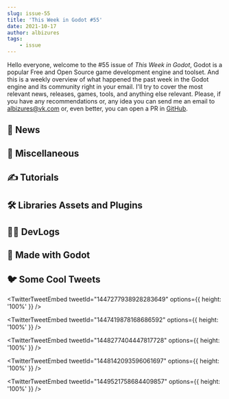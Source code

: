 ```yaml
---
slug: issue-55
title: 'This Week in Godot #55'
date: 2021-10-17
author: albizures
tags:
	- issue
---
```


Hello everyone, welcome to the #55 issue of _This Week in Godot_, Godot is a popular Free and Open Source game development engine and toolset. And this is a weekly overview of what happened the past week in the Godot engine and its community right in your email. I'll try to cover the most relevant news, releases, games, tools, and anything else relevant. Please, if you have any recommendations or, any idea you can send me an email to albizures@vk.com or, even better, you can open a PR in [GitHub](https://github.com/albizures/ThisWeekInGodot).

## 📰 News

<Card
	author="Emilio"
	link="https://youtu.be/xOqbZBL0V7A"
	section="News"
	label="Dialogic v1.3 is out, but what’s next?"
	description=""
	publisher="YouTube"
	icon="https://www.youtube.com/s/desktop/89d6cbd0/img/favicon_144x144.png"
	cover="https://i.ytimg.com/vi/xOqbZBL0V7A/maxresdefault.jpg"
	date="2021-10-16T00:00:00.000Z"
/>
<Card
	author="Rémi Verschelde"
	link="https://twitter.com/Akien/status/1449119129189994496"
	section="News"
	label="New pre-alpha build for Godot Engine 4.0!"
	description=""
	publisher="Twitter"
	icon="https://abs.twimg.com/responsive-web/client-web/icon-ios.b1fc7275.png"
	cover="https://upload.wikimedia.org/wikipedia/commons/thumb/6/6a/Godot_icon.svg/1200px-Godot_icon.svg.png"
	date="2021-10-16T00:00:00.000Z"
/>

## 🤷 Miscellaneous

<Card
	author="Gonzalo Gutiérrez"
	link="https://godotes.com/issues/new-gdquest-kickstarter-campaign/"
	section="Miscellaneous"
	label="New GDQuest Kickstarter campaign"
	description="Small Issue before the Q3 mini-report. GDQuest’s Kickstarter campaign reached its goal while I was writing this."
	publisher="Godot Notes"
	icon="https://godotes.com/content/images/2020/12/GodotesLogo2-3.svg"
	cover="https://godotes.com/content/images/2021/10/gdqkickstartercampaign-1.png"
	date="2021-10-15T19:56:02.000Z"
/>
<Card
	author="GDQuest"
	link="https://youtu.be/yQZKXdwyh-Q"
	section="Miscellaneous"
	label="What’s Wrong With Most Godot Tutorials (including ours)"
	description=""
	publisher="YouTube"
	icon="https://www.youtube.com/s/desktop/89d6cbd0/img/favicon_144x144.png"
	cover="https://i.ytimg.com/vi/yQZKXdwyh-Q/maxresdefault.jpg"
	date="2021-10-13T00:00:00.000Z"
/>
<Card
	author="GDQuest"
	link="https://youtu.be/2ex_mvxi3cs"
	section="Miscellaneous"
	label="5 Reasons You Should Learn to Make Games Now"
	description=""
	publisher="YouTube"
	icon="https://www.youtube.com/s/desktop/89d6cbd0/img/favicon_144x144.png"
	cover="https://i.ytimg.com/vi/2ex_mvxi3cs/maxresdefault.jpg"
	date="2021-10-16T00:00:00.000Z"
/>

## ✍️ Tutorials

<Card
	author="Nathan Lovato"
	link="https://www.kickstarter.com/projects/gdquest/learn-to-code-from-zero-with-godot-the-free-game-engine"
	section="Tutorials"
	label="Learn to Code FROM ZERO with Godot, the Free Game Engine"
	description="Make your family and friends proud. Learn skills in high demand by creating fun toys and games. Finally become a game developer!"
	publisher="Kickstarter"
	icon="https://a.kickstarter.com/assets/touch-icon-192x192-710ace6840055401ec231c1d86ce7312c56bb510fad8b775229b0ce73d0054c5.png"
	cover="https://ksr-ugc.imgix.net/assets/035/216/498/aae0949011b7884ac4740320b24e6f87_original.png?ixlib=rb-4.0.2&crop=faces&w=1552&h=873&fit=crop&v=1634139297&auto=format&frame=1&q=92&s=4980f49160b424a4ba1c35c562e3551f"
	date="2022-05-01T00:00:00.000Z"
/>
<Card
	author="samsface"
	link="https://youtu.be/mtLLH4yZpFA"
	section="Tutorials"
	label="RichText dynamic width and localization in Godot."
	description=""
	publisher="YouTube"
	icon="https://www.youtube.com/s/desktop/89d6cbd0/img/favicon_144x144.png"
	cover="https://i.ytimg.com/vi/mtLLH4yZpFA/maxresdefault.jpg"
	date="2021-10-15T00:00:00.000Z"
/>
<Card
	author="Davies dev"
	link="https://youtu.be/xcvJkBLWgAs"
	section="Tutorials"
	label="Godot shooter platformer series | Part 9 Pause menu, Failed screen"
	description=""
	publisher="YouTube"
	icon="https://www.youtube.com/s/desktop/89d6cbd0/img/favicon_144x144.png"
	cover="https://i.ytimg.com/vi/xcvJkBLWgAs/maxresdefault.jpg"
	date="2021-10-13T00:00:00.000Z"
/>
<Card
	author="MrEliptik"
	link="https://youtu.be/mRixyMUr5VM"
	section="Tutorials"
	label="The most underrated Godot tool (GEOMETRY CLASS)"
	description="I’m showing you how you can use the Geometry class to do boolean operations, segment intersection, triangulation, etc."
	publisher="YouTube"
	icon="https://www.youtube.com/s/desktop/89d6cbd0/img/favicon_144x144.png"
	cover="https://i.ytimg.com/vi/mRixyMUr5VM/maxresdefault.jpg"
	date="2021-10-13T00:00:00.000Z"
/>
<Card
	author="Kota"
	link="https://youtu.be/tzVPNpXwIc0"
	section="Tutorials"
	label="Creating a Real Time Game Clock in Godot Engine"
	description=""
	publisher="YouTube"
	icon="https://www.youtube.com/s/desktop/89d6cbd0/img/favicon_144x144.png"
	cover="https://i.ytimg.com/vi/tzVPNpXwIc0/maxresdefault.jpg"
	date="2021-10-16T00:00:00.000Z"
/>
<Card
	author="Nazgum"
	link="https://abitawake.com/news/articles/create-a-2d-minimap-with-fog-of-war-in-godot"
	section="Tutorials"
	label="Create a 2D Minimap with Fog of War in Godot"
	description="Want to add a minimap to your Godot game, with simple fog of war reveal?"
	publisher="News"
	icon="https://static.manakeep.com/photos/2019/05/06/54f5t2otn8_favicon.png"
	cover="https://static.manakeep.com/photos/2021/10/16/5sespzjhmv_2d_minimap_with_fog.gif"
	date="2021-10-16T00:00:00.000Z"
/>
<Card
	author="Chaff Dev"
	link="https://youtu.be/HJRDV5HuGz0"
	section="Tutorials"
	label="Making a Security Camera system using a view port in the Godot Game Engine"
	description="In this video we’re making a fully functional Security System with cameras and a CRT screen in the godot game engine."
	publisher="YouTube"
	icon="https://www.youtube.com/s/desktop/89d6cbd0/img/favicon_144x144.png"
	cover="https://i.ytimg.com/vi/HJRDV5HuGz0/maxresdefault.jpg"
	date="2021-10-10T00:00:00.000Z"
/>
<Card
	author="GalGodot"
	link="https://youtu.be/GW89ZhZPfv8"
	section="Tutorials"
	label="How to Remove Blurry Effect on Assets in Godot? | Godot Tutorials for Beginners"
	description=""
	publisher="YouTube"
	icon="https://www.youtube.com/s/desktop/89d6cbd0/img/favicon_144x144.png"
	cover="https://i.ytimg.com/vi/GW89ZhZPfv8/maxresdefault.jpg"
	date="2021-10-10T00:00:00.000Z"
/>

## 🛠 Libraries Assets and Plugins

<Card
	author="edbeeching"
	link="https://youtu.be/g1MlZSFqIj4"
	section="Libraries Assets and Add-ons"
	label="Godot RL Agents v0.1.0"
	description="Add Reinforcement Learning to your game to create exciting new game experiences and perform automated testing."
	publisher="YouTube"
	icon="https://www.youtube.com/s/desktop/89d6cbd0/img/favicon_144x144.png"
	cover="https://i.ytimg.com/vi/g1MlZSFqIj4/maxresdefault.jpg"
	date="2021-10-15T00:00:00.000Z"
/>
<Card
	author="you-win"
	link="https://github.com/you-win/obs-websocket-gd"
	section="Libraries Assets and Add-ons"
	label="OBS Websocket GD"
	description="Control OBS from inside a Godot game or app."
	publisher="GitHub"
	icon="https://github.com/windows-tile.png"
	cover="https://opengraph.githubassets.com/7e5c6f0412c7dbcc947489ef3f3ddf7be87d0e04eb6a6ba6d6eb144f588f121e/you-win/obs-websocket-gd"
	date="2021-10-10T09:00:00.000Z"
/>
<Card
	author="Sashatouille"
	link="https://godotshaders.com/shader/2d-sprite-cartridge-tilting-glitch/"
	section="Libraries Assets and Add-ons"
	label="2D Sprite “Cartridge Tilting Glitch”"
	description="A small shader that can be attached to a sprite."
	publisher="Godot Shaders"
	icon="https://godotshaders.com/wp-content/uploads/2021/01/favicon.png"
	cover="https://godotshaders.com/wp-content/uploads/2021/01/crooked.jpg"
	date="2021-10-16T15:02:05.000Z"
/>
<Card
	author="arlez80"
	link="https://godotshaders.com/shader/influence-area-displaying-shader/"
	section="Libraries Assets and Add-ons"
	label="Influence area displaying shader"
	description="A sphere of influence area displaying shader."
	publisher="Godot Shaders"
	icon="https://godotshaders.com/wp-content/uploads/2021/01/favicon.png"
	cover="https://godotshaders.com/wp-content/uploads/2021/01/area.png"
	date="2021-10-12T12:44:31.000Z"
/>

## 🧑‍💻 DevLogs

<Card
	author="Jesper Eggers"
	link="https://everplant.net/galaxy-update-1/"
	section="DevLogs"
	label="The Galaxy-Update 🪐 Part 1: Custom Rocket Building 🚀"
	description="Take a breath and jump into the astonishing Galaxies of Everplant!"
	publisher="Everplant"
	icon="https://everplant.net/content/images/2021/07/logo_large-1.png"
	cover="https://everplant.net/content/images/2021/10/Screenshot-2021-10-13-005702-1.jpg"
	date="2021-10-15T18:33:53.000Z"
/>
<Card
	author="Vagabond Arcade"
	link="https://youtu.be/3qXGp4pVZvI"
	section="DevLogs"
	label="Bringing Text To Life: Animating Fonts With Godot - Beyond The Woods DevLog 4"
	description="Fonts Are Boring!This video outlines transforming static text into an animated font system."
	publisher="YouTube"
	icon="https://www.youtube.com/s/desktop/89d6cbd0/img/favicon_144x144.png"
	cover="https://i.ytimg.com/vi/3qXGp4pVZvI/maxresdefault.jpg"
	date="2021-10-12T00:00:00.000Z"
/>
<Card
	author="OraNN"
	link="https://youtu.be/DwOxXg2WR8o"
	section="DevLogs"
	label="Astreterre - Devlog 07 - English Version - Dice rolls!"
	description="I modify the graphic aspects of the project and I add the dice rolls!"
	publisher="YouTube"
	icon="https://www.youtube.com/s/desktop/89d6cbd0/img/favicon_144x144.png"
	cover="https://i.ytimg.com/vi/DwOxXg2WR8o/maxresdefault.jpg"
	date="2021-10-13T00:00:00.000Z"
/>
<Card
	author="Blubbits"
	link="https://blubbits.itch.io/blubbits-demo/devlog/302626/turning-feedback-into-improvements"
	section="DevLogs"
	label="Turning feedback into improvements"
	description="After putting the first Blubbits demo online, I received a lot of useful feedback."
	publisher="itch.io"
	icon="https://static.itch.io/images/org-logo.png"
	cover="https://img.itch.zone/aW1nLzY5NzM4NzEucG5n/original/Z7aEXA.png"
	date="2021-10-10T17:10:38.000Z"
/>
<Card
	author="Start Games"
	link="https://youtu.be/cNxbbTKwVzY"
	section="DevLogs"
	label="DEVBLOG #2. Разрабатываю игру на Godot Engine"
	description="DEVBLOG #2. Разрабатываю игру на Godot Engine."
	publisher="YouTube"
	icon="https://www.youtube.com/s/desktop/89d6cbd0/img/favicon_144x144.png"
	cover="https://i.ytimg.com/vi/cNxbbTKwVzY/maxresdefault.jpg"
	date="2021-10-15T00:00:00.000Z"
/>
<Card
	author="Thoughtquake"
	link="https://youtu.be/qT37grqWf94"
	section="DevLogs"
	label="Six Weeks of Big Updates in One Devlog (Galactic Chef Devlog #13)"
	description="The biggest changes from the last 6 weeks, feedback from Jonathan Blow, and a look ahead at my next priorities."
	publisher="YouTube"
	icon="https://www.youtube.com/s/desktop/89d6cbd0/img/favicon_144x144.png"
	cover="https://i.ytimg.com/vi/qT37grqWf94/maxresdefault.jpg"
	date="2021-10-12T00:00:00.000Z"
/>
<Card
	author="Xilurus"
	link="https://youtu.be/QN6hp8ORP4I"
	section="DevLogs"
	label="Starting my story-based 2D platformer - Godot Devlog #0"
	description="The start of a new journey. My first ever devlog for my first ever game, Project Wisp."
	publisher="YouTube"
	icon="https://www.youtube.com/s/desktop/89d6cbd0/img/favicon_144x144.png"
	cover="https://i.ytimg.com/vi/QN6hp8ORP4I/maxresdefault.jpg"
	date="2021-10-13T00:00:00.000Z"
/>

## 🤖 Made with Godot

<Card
	author="ansimuz"
	link="https://ansimuz.itch.io/stomper"
	section="Made with Godot"
	label="Stomper"
	description="A short platform game"
	publisher="itch.io"
	icon="https://img.itch.zone/aW1nLzUzNzc5NDgucG5n/32x32%23/hku4WG.png"
	cover="https://img.itch.zone/aW1nLzUzNzc5NDgucG5n/original/XrZZBu.png"
	date="2021-07-25T13:52:07.533Z"
/>
<Card
	author="bippinbits"
	link="https://bippinbits.itch.io/karawan"
	section="Made with Godot"
	label="Karawan"
	description="Guide your Caravan in a crumbling world."
	publisher="itch.io"
	icon="https://img.itch.zone/aW1nLzcxNDE4NzUucG5n/32x32%23/hpQz99.png"
	cover="https://img.itch.zone/aW1nLzcxNDE4NzUucG5n/original/xVxKSy.png"
	date="2021-10-16T20:52:11.850Z"
/>
<Card
	author="Delano Lourenco"
	link="https://youtu.be/ZImCaVSDSU4"
	section="Made with Godot"
	label="Make a Kanban Board App like Trello in Godot | Tutorial Teaser"
	description="Stay tuned for the tutorial series on making a Kanban board app like Trello in Godot."
	publisher="YouTube"
	icon="https://www.youtube.com/s/desktop/89d6cbd0/img/favicon_144x144.png"
	cover="https://i.ytimg.com/vi/ZImCaVSDSU4/maxresdefault.jpg"
	date="2021-10-14T00:00:00.000Z"
/>
<Card
	author="Geminimax"
	link="https://store.steampowered.com/app/1775060/Candela/"
	section="Made with Godot"
	label="Candela"
	description="Candela is a challenging Platform/Puzzle game."
	publisher="Steam"
	icon="https://store.steampowered.com/favicon.ico"
	cover="https://cdn.akamai.steamstatic.com/steam/apps/1775060/capsule_616x353.jpg?t=1634311022"
	date="2021-10-14T00:00:00.000Z"
/>
<Card
	author="Frontrider"
	link="https://frontrider.itch.io/broken-island"
	section="Made with Godot"
	label="Broken Island- Ludum Dare 49"
	description="Play in your browser"
	publisher="itch.io"
	icon="https://frontrider.itch.io/favicon.ico"
	cover="https://i.imgur.com/lQdjZwD.png"
	date="2021-10-05T13:52:15.606Z"
/>
<Card
	author="ivysly"
	link="https://ivysly.itch.io/super-misfire"
	section="Made with Godot"
	label="Super Misfire or: One Gun To Shoot Them All"
	description="Every shot is a different bullet. None of them like you."
	publisher="itch.io"
	icon="https://img.itch.zone/aW1nLzcxMjMwMzMucG5n/32x32%23/3vhKRc.png"
	cover="https://img.itch.zone/aW1nLzcxMjMwMzMucG5n/original/X%2FFprG.png"
	date="2021-10-05T13:52:22.068Z"
/>
<Card
	author="Poison Dart Frog"
	link="https://store.steampowered.com/app/1726180/Old_Gods"
	section="Made with Godot"
	label="Old Gods"
	description="It looks like you have died. But neither heaven nor hell await you."
	publisher="Steam"
	icon="https://store.steampowered.com/favicon.ico"
	cover="https://cdn.akamai.steamstatic.com/steam/apps/1726180/capsule_616x353.jpg?t=1634105606"
	date="2021-10-16T00:00:00.000Z"
/>
<Card
	author="positiveframe games"
	link="https://youtu.be/lEzUo-PX_QU"
	section="Made with Godot"
	label="Tower Monk (some effects need 60fps), made with Godot"
	description="Yet another prototype... Will I ever finish a game?"
	publisher="YouTube"
	icon="https://www.youtube.com/s/desktop/89d6cbd0/img/favicon_144x144.png"
	cover="https://i.ytimg.com/vi/lEzUo-PX_QU/hqdefault.jpg"
	date="2021-10-11T00:00:00.000Z"
/>
<Card
	author="db0"
	link="https://github.com/db0/deckbuilder"
	section="Made with Godot"
	label="Project Dreams: A Deckbuilding Therapy Session"
	description=""
	publisher="GitHub"
	icon="https://github.com/windows-tile.png"
	cover="https://opengraph.githubassets.com/bfb25f124e2241f7f14bacad55bf91a5d8de286b202ca12018f32405b13c51a1/db0/deckbuilder"
	date="2021-10-11T00:00:00.000Z"
/>
<Card
	author="mbrlabs"
	link="https://github.com/mbrlabs/Lorien"
	section="Made with Godot"
	label="Lorien"
	description="Infinite canvas drawing/whiteboarding app for Windows, Linux and macOS."
	publisher="GitHub"
	icon="https://github.com/windows-tile.png"
	cover="https://repository-images.githubusercontent.com/364580533/6fadd8b2-c508-4e25-9fff-8dfa945f377b"
	date="2021-10-15T09:00:00.000Z"
/>
<Card
	author="QuadCubedStudios"
	link="https://github.com/QuadCubedStudios/GoDAW"
	section="Made with Godot"
	label="GoDAW"
	description="GoDAW is a free and open source DAW made using the Godot Game Engine."
	publisher="GitHub"
	icon="https://github.com/windows-tile.png"
	cover="https://opengraph.githubassets.com/c17d624d51cd2f68b5bf9fd187291f00f50fa53e1d76f24845c044bf03f96952/QuadCubedStudios/GoDAW"
	date="2021-10-06T09:00:00.000Z"
/>
<Card
	author="BiscuitLocker"
	link="https://store.steampowered.com/app/1771200/Cat_Box_Paradox/"
	section="Made with Godot"
	label="Cat Box Paradox"
	description="A fast paced retro platform game."
	publisher="Steam"
	icon="https://store.steampowered.com/favicon.ico"
	cover="https://cdn.akamai.steamstatic.com/steam/apps/1771200/capsule_616x353.jpg?t=1633077096"
	date="2021-10-06T09:00:00.000Z"
/>
<Card
	author="GGBot"
	link="https://youtu.be/MeVeHZGolzg"
	section="Made with Godot"
	label="HellroN - Game Update 0.1.0 Trailer"
	description="HellroN is a First-Person Shooter Game."
	publisher="YouTube"
	icon="https://www.youtube.com/s/desktop/89d6cbd0/img/favicon_144x144.png"
	cover="https://i.ytimg.com/vi/MeVeHZGolzg/maxresdefault.jpg"
	date="2021-10-10T00:00:00.000Z"
/>

## 🐦 Some Cool Tweets

<TwitterTweetEmbed
	tweetId="1447277938928283649"
	options={{ height: '100%' }}
/>

<TwitterTweetEmbed
	tweetId="1447419878168686592"
	options={{ height: '100%' }}
/>

<TwitterTweetEmbed
	tweetId="1448277404447817728"
	options={{ height: '100%' }}
/>

<TwitterTweetEmbed
	tweetId="1448142093596061697"
	options={{ height: '100%' }}
/>

<TwitterTweetEmbed
	tweetId="1449521758684409857"
	options={{ height: '100%' }}
/>
